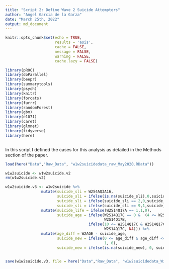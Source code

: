 ```yaml
---
title: "Script 2: Define Wave 2 Suicide Attempters"
author: "Angel Garcia de la Garza"
date: "March 25th, 2022"
output: md_document
---
```



```r

knitr::opts_chunk$set(echo = TRUE, 
                      results = 'asis',
                      cache = FALSE,
                      message = FALSE,
                      warning = FALSE,
                      cache.lazy = FALSE)

library(pROC)
library(doParallel)
library(beepr)
library(summarytools)
library(psych)
library(knitr)
library(forcats)
library(furrr)
library(randomForest)
library(gbm)
library(e1071)
library(caret)
library(glmnet)
library(tidyverse)
library(here)



```


In this script I defined the cases for this analysis as detailed in the Methods section of the paper. 


```r

load(here("Data","Raw_Data", "w1w2suicidedata_raw_May2020.RData"))

```



```r

w1w2suicide <- w1w2suicide.v2
rm(w1w2suicide.v2)

w1w2suicide.v3 <- w1w2suicide %>%
                mutate(suicide_sli = W2S4AQ3A16,
                       suicide_sli = ifelse(is.na(suicide_sli),0,suicide_sli),
                       suicide_sli = ifelse(suicide_sli == 2,0,suicide_sli),
                       suicide_sli = ifelse(suicide_sli == 9,1,suicide_sli)) %>%
                mutate(suicide_life = ifelse(W2S14Q17A == 1,1,0),
                       suicide_age = ifelse(W2S14Q17C == 0 &  (4 <= W2S14Q17B & W2S14Q17B <= 77),
                                            W2S14Q17B,
                                     ifelse(10 <= W2S14Q17C & W2S14Q17C <= 80,
                                            W2S14Q17C, NA))) %>%
                mutate(age_diff = W2AGE - suicide_age,
                       suicide_new = ifelse(0 <= age_diff & age_diff <= 3,
                                            1, 0),
                       suicide_new = ifelse(is.na(suicide_new), 0, suicide_new))
 

```



```r

save(w1w2suicide.v3, file = here("Data","Raw_Data", "w1w2suicidedata_WithCases_May2020.RData"))


```

